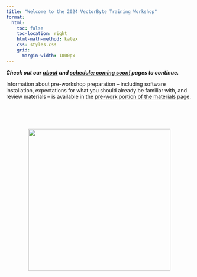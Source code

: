 ```yaml
---
title: "Welcome to the 2024 VectorByte Training Workshop"
format:
  html:
    toc: false
    toc-location: right
    html-math-method: katex
    css: styles.css
    grid:
      margin-width: 1000px
---
```




***Check out our [about](about.qmd) and [schedule: coming soon!]() pages to continue.***

Information about pre-workshop preparation -- including software installation, expectations for what you should already be familiar with, and review materials -- is available in the [pre-work portion of the materials page](materials.html#pre-work-and-set-up).

<br> <br> <br>

<center>
[![](graphics/VectorByte-logo_lg.png){width="4in"}](https://www.vectorbyte.org)
<br>
</center>
